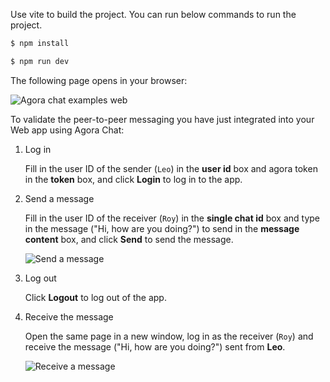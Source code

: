 <PlatformWrapper platform="web">

Use vite to build the project. You can run below commands to run the project.

```bash
$ npm install
```
```bash
$ npm run dev
```

The following page opens in your browser:

![Agora chat examples web](/images/chat/agora-chat-examples-empty.png)

To validate the peer-to-peer messaging you have just integrated into your Web app using Agora Chat:

1. Log in

   Fill in the user ID of the sender (`Leo`) in the **user id** box and agora token in the **token** box, and click **Login** to log in to the app.

1. Send a message

   Fill in the user ID of the receiver (`Roy`) in the **single chat id** box and type in the message ("Hi, how are you doing?") to send in the **message content** box, and click **Send** to send the message.

	![Send a message](/images/chat/send-message-web.png)

1. Log out

   Click **Logout** to log out of the app.

1. Receive the message

   Open the same page in a new window, log in as the receiver (`Roy`) and receive the message ("Hi, how are you doing?") sent from **Leo**.

   ![Receive a message](/images/chat/receive-message-web.png)

</PlatformWrapper>
